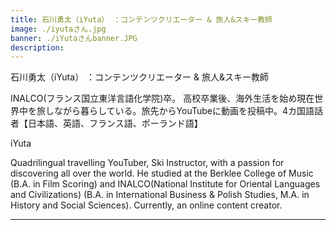 ```yaml
---
title: 石川勇太（iYuta） ：コンテンツクリエーター & 旅人&スキー教師
image: ./iyutaさん.jpg
banner: ./iYutaさんbanner.JPG
description: 
---
```


<th>石川勇太（iYuta） ：コンテンツクリエーター & 旅人&スキー教師</th>


INALCO(フランス国立東洋言語化学院)卒。
高校卒業後、海外生活を始め現在世界中を旅しながら暮らしている。旅先からYouTubeに動画を投稿中。4カ国語話者【日本語、英語、フランス語、ポーランド語】


<Row>
<th>iYuta</th>


 Quadrilingual travelling YouTuber, Ski Instructor, with a passion for discovering all over the world. He studied at the Berklee College of Music (B.A. in Film Scoring) and INALCO(National Institute for Oriental Languages and Civilizations) (B.A. in International Business & Polish Studies, M.A. in History and Social Sciences). Currently, an online content creator.
</Row>

---

